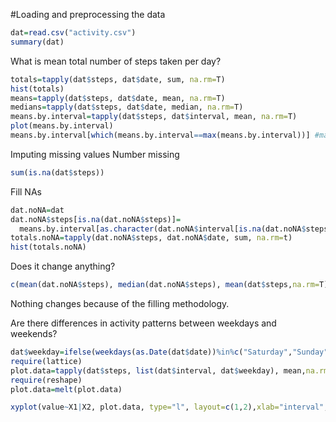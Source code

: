 #Loading and preprocessing the data
```r
dat=read.csv("activity.csv")
summary(dat)
```
What is mean total number of steps taken per day?
```r
totals=tapply(dat$steps, dat$date, sum, na.rm=T)
hist(totals)
means=tapply(dat$steps, dat$date, mean, na.rm=T)
medians=tapply(dat$steps, dat$date, median, na.rm=T)
means.by.interval=tapply(dat$steps, dat$interval, mean, na.rm=T)
plot(means.by.interval)
means.by.interval[which(means.by.interval==max(means.by.interval))] #max
```
Imputing missing values
Number missing
```r
sum(is.na(dat$steps))
```
Fill NAs
```r
dat.noNA=dat
dat.noNA$steps[is.na(dat.noNA$steps)]=
  means.by.interval[as.character(dat.noNA$interval[is.na(dat.noNA$steps)])]
totals.noNA=tapply(dat.noNA$steps, dat.noNA$date, sum, na.rm=t)
hist(totals.noNA)
```

Does it change anything?


```r
c(mean(dat.noNA$steps), median(dat.noNA$steps), mean(dat$steps,na.rm=T), median(dat$steps,na.rm=T))
```
Nothing changes because of the filling methodology.

Are there differences in activity patterns between weekdays and weekends?
```r
dat$weekday=ifelse(weekdays(as.Date(dat$date))%in%c("Saturday","Sunday"), "weekend","weekday")
require(lattice)
plot.data=tapply(dat$steps, list(dat$interval, dat$weekday), mean,na.rm=T)
require(reshape)
plot.data=melt(plot.data)

xyplot(value~X1|X2, plot.data, type="l", layout=c(1,2),xlab="interval", ylab="average steps")
```